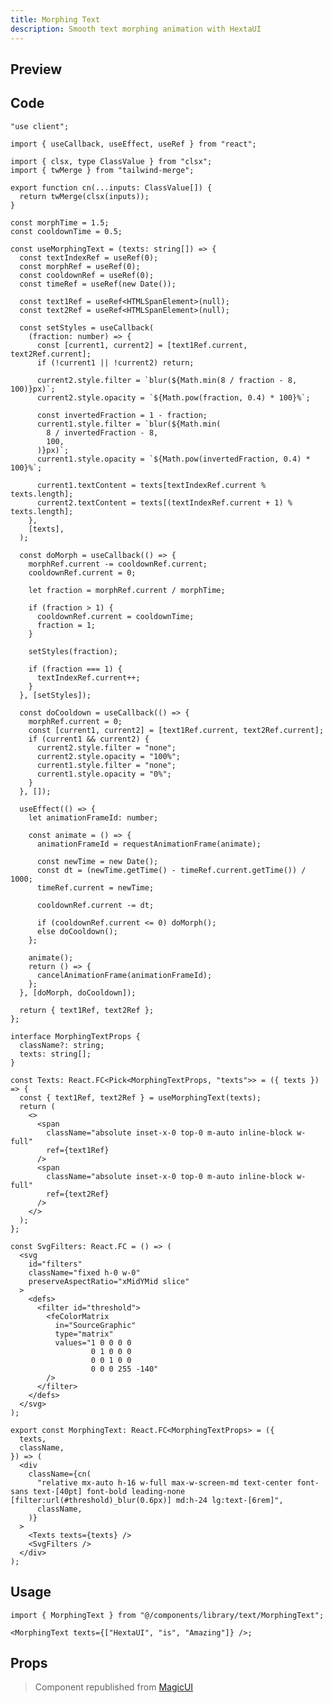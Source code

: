 ```yaml
---
title: Morphing Text
description: Smooth text morphing animation with HextaUI
---
```



## Preview

<PreviewContainer>
  <MorphingText texts={["HextaUI", "is", "Amazing"]} />
</PreviewContainer>

## Code

```tsx title="MorphingText.tsx"
"use client";

import { useCallback, useEffect, useRef } from "react";

import { clsx, type ClassValue } from "clsx";
import { twMerge } from "tailwind-merge";

export function cn(...inputs: ClassValue[]) {
  return twMerge(clsx(inputs));
}

const morphTime = 1.5;
const cooldownTime = 0.5;

const useMorphingText = (texts: string[]) => {
  const textIndexRef = useRef(0);
  const morphRef = useRef(0);
  const cooldownRef = useRef(0);
  const timeRef = useRef(new Date());

  const text1Ref = useRef<HTMLSpanElement>(null);
  const text2Ref = useRef<HTMLSpanElement>(null);

  const setStyles = useCallback(
    (fraction: number) => {
      const [current1, current2] = [text1Ref.current, text2Ref.current];
      if (!current1 || !current2) return;

      current2.style.filter = `blur(${Math.min(8 / fraction - 8, 100)}px)`;
      current2.style.opacity = `${Math.pow(fraction, 0.4) * 100}%`;

      const invertedFraction = 1 - fraction;
      current1.style.filter = `blur(${Math.min(
        8 / invertedFraction - 8,
        100,
      )}px)`;
      current1.style.opacity = `${Math.pow(invertedFraction, 0.4) * 100}%`;

      current1.textContent = texts[textIndexRef.current % texts.length];
      current2.textContent = texts[(textIndexRef.current + 1) % texts.length];
    },
    [texts],
  );

  const doMorph = useCallback(() => {
    morphRef.current -= cooldownRef.current;
    cooldownRef.current = 0;

    let fraction = morphRef.current / morphTime;

    if (fraction > 1) {
      cooldownRef.current = cooldownTime;
      fraction = 1;
    }

    setStyles(fraction);

    if (fraction === 1) {
      textIndexRef.current++;
    }
  }, [setStyles]);

  const doCooldown = useCallback(() => {
    morphRef.current = 0;
    const [current1, current2] = [text1Ref.current, text2Ref.current];
    if (current1 && current2) {
      current2.style.filter = "none";
      current2.style.opacity = "100%";
      current1.style.filter = "none";
      current1.style.opacity = "0%";
    }
  }, []);

  useEffect(() => {
    let animationFrameId: number;

    const animate = () => {
      animationFrameId = requestAnimationFrame(animate);

      const newTime = new Date();
      const dt = (newTime.getTime() - timeRef.current.getTime()) / 1000;
      timeRef.current = newTime;

      cooldownRef.current -= dt;

      if (cooldownRef.current <= 0) doMorph();
      else doCooldown();
    };

    animate();
    return () => {
      cancelAnimationFrame(animationFrameId);
    };
  }, [doMorph, doCooldown]);

  return { text1Ref, text2Ref };
};

interface MorphingTextProps {
  className?: string;
  texts: string[];
}

const Texts: React.FC<Pick<MorphingTextProps, "texts">> = ({ texts }) => {
  const { text1Ref, text2Ref } = useMorphingText(texts);
  return (
    <>
      <span
        className="absolute inset-x-0 top-0 m-auto inline-block w-full"
        ref={text1Ref}
      />
      <span
        className="absolute inset-x-0 top-0 m-auto inline-block w-full"
        ref={text2Ref}
      />
    </>
  );
};

const SvgFilters: React.FC = () => (
  <svg
    id="filters"
    className="fixed h-0 w-0"
    preserveAspectRatio="xMidYMid slice"
  >
    <defs>
      <filter id="threshold">
        <feColorMatrix
          in="SourceGraphic"
          type="matrix"
          values="1 0 0 0 0
                  0 1 0 0 0
                  0 0 1 0 0
                  0 0 0 255 -140"
        />
      </filter>
    </defs>
  </svg>
);

export const MorphingText: React.FC<MorphingTextProps> = ({
  texts,
  className,
}) => (
  <div
    className={cn(
      "relative mx-auto h-16 w-full max-w-screen-md text-center font-sans text-[40pt] font-bold leading-none [filter:url(#threshold)_blur(0.6px)] md:h-24 lg:text-[6rem]",
      className,
    )}
  >
    <Texts texts={texts} />
    <SvgFilters />
  </div>
);
```

## Usage

```tsx title="index.tsx"
import { MorphingText } from "@/components/library/text/MorphingText";

<MorphingText texts={["HextaUI", "is", "Amazing"]} />;
```

## Props

<AutoTypeTable
  path="./components/library/text/MorphingText.tsx"
  name="MorphingTextProps"
/>

> Component republished from [MagicUI](https://magicui.design/docs/components/morphing-text)

